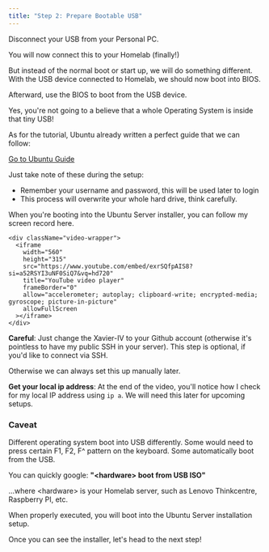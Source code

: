 ```yaml
---
title: "Step 2: Prepare Bootable USB"
---
```



Disconnect your USB from your Personal PC.

You will now connect this to your Homelab (finally!)

<Alert
  title="Careful"
  message="This guide WILL OVERWRITE your hardware, be sure you are setting up on the Homelab server, not your Personal Computer. See the diagram if you are confused."
/>

But instead of the normal boot or start up, we will do something different. With the USB device connected to Homelab, we should now boot into BIOS.

Afterward, use the BIOS to boot from the USB device.

Yes, you're not going to a believe that a whole Operating System is inside that tiny USB!

As for the tutorial, Ubuntu already written a perfect guide that we can follow:

[Go to Ubuntu Guide](https://ubuntu.com/tutorials/install-ubuntu-server#1-overview)

Just take note of these during the setup:

- Remember your username and password, this will be used later to login
- This process will overwrite your whole hard drive, think carefully.

When you're booting into the Ubuntu Server installer, you can follow my screen record here.

    <div className="video-wrapper">
      <iframe
        width="560"
        height="315"
        src="https://www.youtube.com/embed/exrSQfpAIS8?si=a52RSYI3uNF0SiQ7&vq=hd720"
        title="YouTube video player"
        frameBorder="0"
        allow="accelerometer; autoplay; clipboard-write; encrypted-media; gyroscope; picture-in-picture"
        allowFullScreen
      ></iframe>
    </div>

**Careful**: Just change the Xavier-IV to your Github account (otherwise it's pointless to have my public SSH in your server). This step is optional, if you'd like to connect via SSH.

Otherwise we can always set this up manually later.

**Get your local ip address**: At the end of the video, you'll notice how I check for my local IP address using `ip a`. We will need this later for upcoming setups.

### Caveat

Different operating system boot into USB differently. Some would need to press certain F1, F2, F^ pattern on the keyboard. Some automatically boot from the USB.

You can quickly google: **"\<hardware\> boot from USB ISO"**

...where \<hardware\> is your Homelab server, such as Lenovo Thinkcentre, Raspberry PI, etc.

When properly executed, you will boot into the Ubuntu Server installation setup.

Once you can see the installer, let's head to the next step!
